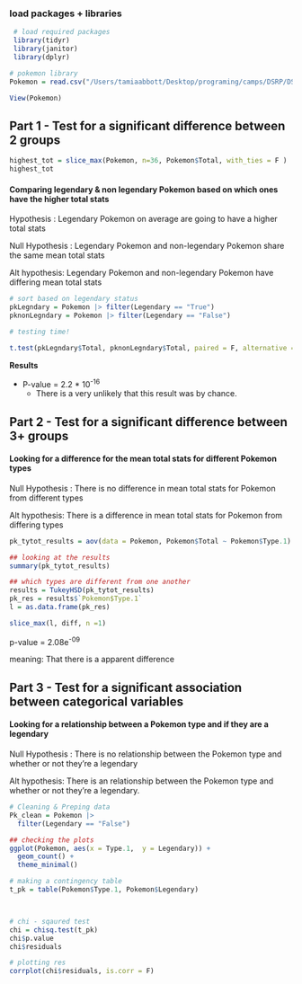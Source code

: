 ### load packages + libraries

```r
 # load required packages
 library(tidyr)
 library(janitor)
 library(dplyr)

# pokemon library 
Pokemon = read.csv("/Users/tamiaabbott/Desktop/programing/camps/DSRP/DSRP_2023/Data/Pokemon.csv")

View(Pokemon)
```

## Part 1 - Test for a significant difference between 2 groups 

```r
highest_tot = slice_max(Pokemon, n=36, Pokemon$Total, with_ties = F )
highest_tot
```

#### Comparing legendary & non legendary Pokemon based on which ones have the higher total stats

Hypothesis : Legendary Pokemon on average are going to have a higher total stats

Null Hypothesis : Legendary Pokemon and non-legendary Pokemon share the same mean total stats

Alt hypothesis: Legendary Pokemon and non-legendary Pokemon have differing mean total stats

```r
# sort based on legendary status 
pkLegndary = Pokemon |> filter(Legendary == "True")
pknonLegndary = Pokemon |> filter(Legendary == "False")

# testing time! 

t.test(pkLegndary$Total, pknonLegndary$Total, paired = F, alternative = "two.sided")
```

**Results**

-   P-value = 2.2 \* 10^-16^
    -   There is a very unlikely that this result was by chance.

## Part 2 - **Test for a significant difference between 3+ groups**

#### Looking for a difference for the mean total stats for different Pokemon types

Null Hypothesis : There is no difference in mean total stats for Pokemon from different types

Alt hypothesis: There is a difference in mean total stats for Pokemon from differing types

```r
pk_tytot_results = aov(data = Pokemon, Pokemon$Total ~ Pokemon$Type.1)

## looking at the results 
summary(pk_tytot_results)

## which types are different from one another 
results = TukeyHSD(pk_tytot_results)
pk_res = results$`Pokemon$Type.1`
l = as.data.frame(pk_res)
```

```r
slice_max(l, diff, n =1)
```

p-value = 2.08e^-09^

meaning: That there is a apparent difference

## Part 3 - **Test for a significant association between categorical variables**

#### Looking for a relationship between a Pokemon type and if they are a legendary 

Null Hypothesis : There is no relationship between the Pokemon type and whether or not they're a legendary

Alt hypothesis: There is an relationship between the Pokemon type and whether or not they're a legendary.

```r
# Cleaning & Preping data 
Pk_clean = Pokemon |> 
  filter(Legendary == "False")

## checking the plots 
ggplot(Pokemon, aes(x = Type.1,  y = Legendary)) + 
  geom_count() +
  theme_minimal()
```

```r
# making a contingency table 
t_pk = table(Pokemon$Type.1, Pokemon$Legendary)



# chi - sqaured test 
chi = chisq.test(t_pk)
chi$p.value
chi$residuals

# plotting res 
corrplot(chi$residuals, is.corr = F)
```
